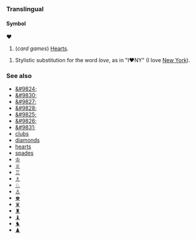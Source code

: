===Translingual===
====Symbol====
'''♥'''

#(''card games'') [[Hearts]].
<!--# International symbol for [[love|wuv]].-->
# Stylistic substitution for the word ''love'', as in "I♥NY" (I love [[New York]]).

===See also===
*[[&#9824;]]
*[[&#9830;]]
*[[&#9827;]]
*[[&#9828;]]
*[[&#9825;]]
*[[&#9826;]]
*[[&#9831;]]
*[[clubs]]
*[[diamonds]]
*[[hearts]]
*[[spades]]
*[[♔]]
*[[♕]]
*[[♖]]
*[[♗]]
*[[♘]]
*[[♙]]
*[[♚]]
*[[♛]]
*[[♜]]
*[[♝]]
*[[♞]]
*[[♟]]